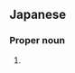 ==Japanese==
{{ja-kanjitab|三|枝|yomi=irr|sort=さえぐさ}}

===Proper noun===
{{ja-pos|さえぐさ|proper}}

# {{surname|lang=ja|sort=さえぐさ}}